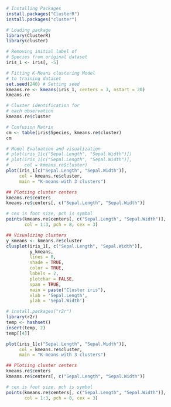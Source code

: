 ```r
# Installing Packages
install.packages("ClusterR")
install.packages("cluster")

# Loading package
library(ClusterR)
library(cluster)

# Removing initial label of
# Species from original dataset
iris_1 <- iris[, -5]

# Fitting K-Means clustering Model
# to training dataset
set.seed(240) # Setting seed
kmeans.re <- kmeans(iris_1, centers = 3, nstart = 20)
kmeans.re

# Cluster identification for
# each observation
kmeans.re$cluster

# Confusion Matrix
cm <- table(iris$Species, kmeans.re$cluster)
cm

# Model Evaluation and visualization
# plot(iris_1[c("Sepal.Length", "Sepal.Width")])
# plot(iris_1[c("Sepal.Length", "Sepal.Width")],
#      col = kmeans.re$cluster)
plot(iris_1[c("Sepal.Length", "Sepal.Width")],
     col = kmeans.re$cluster,
     main = "K-means with 3 clusters")

## Plotiing cluster centers
kmeans.re$centers
kmeans.re$centers[, c("Sepal.Length", "Sepal.Width")]

# cex is font size, pch is symbol
points(kmeans.re$centers[, c("Sepal.Length", "Sepal.Width")],
       col = 1:3, pch = 8, cex = 3)

## Visualizing clusters
y_kmeans <- kmeans.re$cluster
clusplot(iris_1[, c("Sepal.Length", "Sepal.Width")],
         y_kmeans,
         lines = 0,
         shade = TRUE,
         color = TRUE,
         labels = 2,
         plotchar = FALSE,
         span = TRUE,
         main = paste("Cluster iris"),
         xlab = 'Sepal.Length',
         ylab = 'Sepal.Width')
```
```r
# install.packages("r2r")
library(r2r)
temp <- hashset()
insert(temp, 2)
temp[[4]]
```
```r
plot(iris_1[c("Sepal.Length", "Sepal.Width")],
     col = kmeans.re$cluster,
     main = "K-means with 3 clusters")

## Plotiing cluster centers
kmeans.re$centers
kmeans.re$centers[, c("Sepal.Length", "Sepal.Width")]

# cex is font size, pch is symbol
points(kmeans.re$centers[, c("Sepal.Length", "Sepal.Width")],
       col = 1:3, pch = 8, cex = 3)
```

